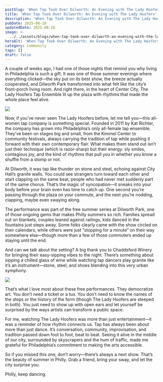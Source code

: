 ```yaml
---
postSlug: 'When Tap Took Over Dilworth: An Evening with The Lady Hoofers'
title: 'When Tap Took Over Dilworth: An Evening with The Lady Hoofers'
description: 'When Tap Took Over Dilworth: An Evening with The Lady Hoofers'
pubDate: 2025-08-18
updatedDate: 2025-08-18
image: >-
  ../../assets/blogs/when-tap-took-over-dilworth-an-evening-with-the-lady-hoofers/image.jpg
heroAlt: 'When Tap Took Over Dilworth: An Evening with The Lady Hoofers'
category: Community
tags: []
draft: false
---
```

A couple of weeks ago, I had one of those nights that remind you why living in Philadelphia is such a gift. It was one of those summer evenings where everything clicked—the sky put on its best show, the breeze actually cooperated, and Dilworth Park transformed into what felt like the city’s front-porch living room. And right there, in the heart of Center City, The Lady Hoofers Tap Ensemble lit up the plaza with rhythms that made the whole place feel alive.

![](../../assets/blogs/when-tap-took-over-dilworth-an-evening-with-the-lady-hoofers/hoofers%20\(2%20of%203\).jpg)

Now, if you’ve never seen The Lady Hoofers before, let me tell you—this all-women tap company is something special. Founded in 2011 by Kat Richter, the company has grown into Philadelphia’s only all-female tap ensemble. They’ve been on stages big and small, from the Kimmel Center to community festivals, always carrying the tradition of tap while pushing it forward with their own contemporary flair. What makes them stand out isn’t just their technique (which is razor-sharp) but their energy: sly smiles, contagious joy, and the kind of rhythms that pull you in whether you know a shuffle from a stomp or not.

At Dilworth, it was tap like thunder on stone and steel, echoing against City Hall’s granite walls. You could see strangers turn toward each other and start clapping on the same beat, people who had never met suddenly part of the same chorus. That’s the magic of syncopation—it sneaks into your body before your brain even has time to catch up. One second you’re passing through the plaza on your commute, and the next you’re nodding, clapping, maybe even swaying along.

The performance was part of the free summer series at Dilworth Park, one of those ongoing gems that makes Philly summers so rich. Families spread out on blankets, couples leaned against railings, kids danced in the fountains just steps away. Some folks clearly came with the show circled on their calendars, while others were just “stopping for a minute” on their way somewhere else—though more than a few of those commuters ended up staying until the end.

And can we talk about the setting? A big thank you to Chaddsford Winery for bringing their easy-sipping vibes to the night. There’s something about sipping a chilled glass of wine while watching tap dancers play granite like it’s an instrument—stone, steel, and shoes blending into this very urban symphony.

![](../../assets/blogs/when-tap-took-over-dilworth-an-evening-with-the-lady-hoofers/hoofers%20\(1%20of%203\).jpg)

That’s what I love most about these free performances. They democratize art. You don’t need a ticket or a tux. You don’t need to know the names of the steps or the history of the form (though The Lady Hoofers are steeped in both). You just need to show up with open ears and let yourself be surprised by the ways artists can transform a public space.

For me, watching The Lady Hoofers was more than just entertainment—it was a reminder of how rhythm connects us. Tap has always been about more than just dance. It’s conversation, community, improvisation, and tradition passed down foot to foot, beat to beat. Seeing it alive in the middle of our city, surrounded by skyscrapers and the hum of traffic, made me grateful for Philadelphia’s commitment to making the arts accessible.

So if you missed this one, don’t worry—there’s always a next show. That’s the beauty of summer in Philly. Grab a friend, bring your sway, and let the city surprise you.

Philly, keep dancing.

